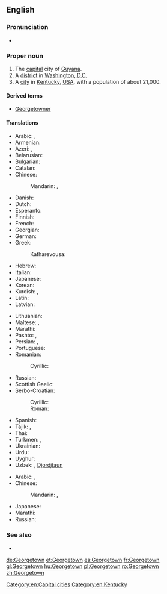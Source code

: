 {{slim-wikipedia|Georgetown (disambiguation)}}
{{also|George Town}}
==English==
{{wikipedia}}

===Pronunciation===
* {{homophones|lang=en|George Town}}

===Proper noun===
{{en-proper noun}}

# The [[capital]] city of [[Guyana]].
# A [[district]] in [[Washington, D.C.]]
# A [[city]] in [[Kentucky]], [[United States|USA]], with a population of about 21,000.

====Derived terms====
* [[Georgetowner]]

====Translations====
{{trans-top|capital of Guyana}}
* Arabic: {{t-|ar|جورجتاون|m|tr=jurjtawn|sc=Arab}}, {{t-|ar|جورج تاون|m|tr=jurj tawn|sc=Arab}}
* Armenian: {{t-|hy|Ջորջտաուն|tr=Ǧorǧtaun|sc=Armn}}
* Azeri: {{t-|az|Ҹорҹтаун|sc=Cyrl}}, {{t-|az|Corctaun}}
* Belarusian: {{t-|be|Джорджтаўн|tr=Džordžtaŭn|sc=Cyrl}}
* Bulgarian: {{t-|bg|Джорджтаун|sc=Cyrl}}
* Catalan: {{t-|ca|Georgetown}}
* Chinese:
*: Mandarin: {{t|cmn|喬治敦|sc=Hani}}, {{t|cmn|乔治敦|tr=Qiáozhìdūn|sc=Hani}}
* Danish: {{t-|da|Georgetown}}
* Dutch: {{t-|nl|Georgetown}}
* Esperanto: {{t-|eo|Ĝorĝtaŭno}}
* Finnish: {{t-|fi|Georgetown}}
* French: {{t+|fr|Georgetown}}
* Georgian: {{t-|ka|ჯორჯტაუნი|tr=džordžtauni|sc=Geor}}
* German: {{t+|de|Georgetown}}
* Greek: {{t-|el|Τζόρτζταουν|tr=Tzórtztaoun|sc=Grek}}
*: Katharevousa: {{t-|el|Τζώρτζταουν|tr=Tzṓrtztaoun|sc=Grek}}
* Hebrew: {{t-|he|ג'ורג' טאון|sc=Hebr}}
* Italian: {{t-|it|Georgetown}}
* Japanese: {{t-|ja|ジョージタウン|tr=Jōjitaun|sc=Jpan}}
* Korean: {{t+|ko|조지타운|tr=Jojitaun|sc=Hang}}
* Kurdish: {{t-|ku|جۆرج تاون|sc=ku-Arab}}, {{t-|ku|Corctawn}}
* Latin: {{t-|la|Georgiopolis}}
* Latvian: {{t-|lv|Džordžtauna}}
{{trans-mid}}
* Lithuanian: {{t-|lt|Džordžtaunas}}
* Maltese: {{t-|mt|Ġorġtawn}}, {{t-|mt|Belt ta' Ġorġ}}
* Marathi: {{t-|mr|जॉर्जटाउन|n|tr=jǒrjṭāun|sc=Deva}}
* Pashto: {{t-|ps|جورج ټون|tr=jorj ṫaun|sc=ps-Arab}}, {{t-|ps|جورج ټاون|tr=jorj ṫāūn|sc=ps-Arab}}
* Persian: {{t-|fa|جورج تاون|tr=jorj tāun|sc=fa-Arab}}, {{t-|fa|جورج تائون|tr=jorj tā'ūn|sc=fa-Arab}}
* Portuguese: {{t-|pt|Georgetown}}
* Romanian: {{t+|ro|Georgetown}}
*: Cyrillic: {{t-|ro|Ӂеорӂетаун|tr=Djeordjetaun|sc=Cyrl}}
* Russian: {{t-|ru|Джорджтаун|m|tr=Džórdžtaun, Džordžtáun|sc=Cyrl}}
* Scottish Gaelic: {{t-|gd|Baile Dheòrsa}}
* Serbo-Croatian:
*: Cyrillic: {{t-|sh|Џорџтаун|m|sc=Cyrl}}
*: Roman: {{t-|sh|Džordžtaun|m}}
* Spanish: {{t+|es|Georgetown}}
* Tajik: {{t-|tg|Ҷорҷтаун|tr=Ǧorǧtaun|sc=Cyrl}}, {{t-|tg|جارجتون|tr=Jôrjtaun|sc=Arab}}
* Thai: {{t-|th|จอร์จทาวน์|sc=Thai|tr=jòttaao}}
* Turkmen: {{t-|tk|Джорджтаун|sc=Cyrl}}, {{t-|tk|Jorjtaun}}
* Ukrainian: {{t-|uk|Джорджтаун|sc=Cyrl}}
* Urdu: {{t-|ur|جارج ٹاؤن|tr=jārj ṫā'un|sc=ug-Arab}}
* Uyghur: {{t-|ug|جورجتاۋن|tr=Jorjtawn|sc=ug-Arab}}
* Uzbek: {{t-|uz|Джорджтаун|sc=Cyrl}}, [[Djordjtaun]]
{{trans-bottom}}

{{trans-top|district of Washington, DC}}
* Arabic: {{t-|ar|جورجتاون|m|tr=jurjtawn|sc=Arab}}, {{t-|ar|جورج تاون|m|tr=jurj tawn|sc=Arab}}
* Chinese:
*: Mandarin: {{t|cmn|喬治敦|sc=Hani}}, {{t|cmn|乔治敦|tr=Qiáozhìdūn|sc=Hani}}
{{trans-mid}}
* Japanese: {{t-|ja|ジョージタウン|tr=Jōjitaun}}
* Marathi: {{t-|mr|जॉर्जटाउन|tr=jǒrjaṭāuna|sc=Deva}}
* Russian: {{t-|ru|Джорджтаун|m|tr=Džórdžtaun, Džordžtáun|sc=Cyrl}}
{{trans-bottom}}

===See also===
* {{pedia}}

[[Category:en:Capital cities]]
[[Category:en:Kentucky]]

[[de:Georgetown]]
[[et:Georgetown]]
[[es:Georgetown]]
[[fr:Georgetown]]
[[gl:Georgetown]]
[[hu:Georgetown]]
[[pl:Georgetown]]
[[ro:Georgetown]]
[[zh:Georgetown]]